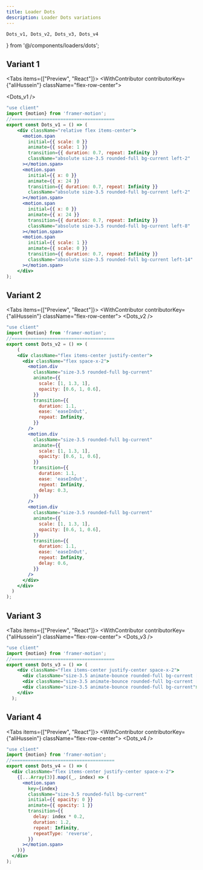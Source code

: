 ```yaml
---
title: Loader Dots
description: Loader Dots variations
---
```


    Dots_v1, Dots_v2, Dots_v3, Dots_v4
} from '@/components/loaders/dots';


## Variant 1
<Tabs items={["Preview", "React"]}>
  <Tab value="Preview">
  <WithContributor contributorKey={"aliHussein"} className="flex-row-center">
    <div className="mr-20">
      <Dots_v1 />
    </div>
  </WithContributor>
  </Tab>
  <Tab value="React">

```jsx
"use client"
import {motion} from 'framer-motion';
//======================================
export const Dots_v1 = () => (
    <div className="relative flex items-center">
      <motion.span
        initial={{ scale: 0 }}
        animate={{ scale: 1 }}
        transition={{ duration: 0.7, repeat: Infinity }}
        className="absolute size-3.5 rounded-full bg-current left-2"
      ></motion.span>
      <motion.span
        initial={{ x: 0 }}
        animate={{ x: 24 }}
        transition={{ duration: 0.7, repeat: Infinity }}
        className="absolute size-3.5 rounded-full bg-current left-2"
      ></motion.span>
      <motion.span
        initial={{ x: 0 }}
        animate={{ x: 24 }}
        transition={{ duration: 0.7, repeat: Infinity }}
        className="absolute size-3.5 rounded-full bg-current left-8"
      ></motion.span>
      <motion.span
        initial={{ scale: 1 }}
        animate={{ scale: 0 }}
        transition={{ duration: 0.7, repeat: Infinity }}
        className="absolute size-3.5 rounded-full bg-current left-14"
      ></motion.span>
    </div>
);
```

</Tab>
</Tabs>

## Variant 2
<Tabs items={["Preview", "React"]}>
  <Tab value="Preview">
  <WithContributor contributorKey={"aliHussein"} className="flex-row-center">
    <Dots_v2 />
  </WithContributor>
  </Tab>
  <Tab value="React">

```jsx
"use client"
import {motion} from 'framer-motion';
//======================================
export const Dots_v2 = () => (
    (
    <div className="flex items-center justify-center">
      <div className="flex space-x-2">
        <motion.div
          className="size-3.5 rounded-full bg-current"
          animate={{
            scale: [1, 1.3, 1],
            opacity: [0.6, 1, 0.6],
          }}
          transition={{
            duration: 1.1,
            ease: 'easeInOut',
            repeat: Infinity,
          }}
        />
        <motion.div
          className="size-3.5 rounded-full bg-current"
          animate={{
            scale: [1, 1.3, 1],
            opacity: [0.6, 1, 0.6],
          }}
          transition={{
            duration: 1.1,
            ease: 'easeInOut',
            repeat: Infinity,
            delay: 0.3,
          }}
        />
        <motion.div
          className="size-3.5 rounded-full bg-current"
          animate={{
            scale: [1, 1.3, 1],
            opacity: [0.6, 1, 0.6],
          }}
          transition={{
            duration: 1.1,
            ease: 'easeInOut',
            repeat: Infinity,
            delay: 0.6,
          }}
        />
      </div>
    </div>
  )
);
```

</Tab>
</Tabs>

## Variant 3
<Tabs items={["Preview", "React"]}>
  <Tab value="Preview">
  <WithContributor contributorKey={"aliHussein"} className="flex-row-center">
    <Dots_v3 />
  </WithContributor>
  </Tab>
  <Tab value="React">

```jsx
"use client"
import {motion} from 'framer-motion';
//======================================
export const Dots_v3 = () => (
    <div className="flex items-center justify-center space-x-2">
      <div className="size-3.5 animate-bounce rounded-full bg-current [animation-delay:-0.3s]"></div>
      <div className="size-3.5 animate-bounce rounded-full bg-current [animation-delay:-0.13s]"></div>
      <div className="size-3.5 animate-bounce rounded-full bg-current"></div>
    </div>
  );
```

</Tab>
</Tabs>

## Variant 4

<Tabs items={["Preview", "React"]}>
  <Tab value="Preview">
  <WithContributor contributorKey={"aliHussein"} className="flex-row-center">
    <Dots_v4 />
  </WithContributor>
  </Tab>
  <Tab value="React">

```jsx
"use client"
import {motion} from 'framer-motion';
//======================================
export const Dots_v4 = () => (
  <div className="flex items-center justify-center space-x-2">
    {[...Array(3)].map((_, index) => (
      <motion.span
        key={index}
        className="size-3.5 rounded-full bg-current"
        initial={{ opacity: 0 }}
        animate={{ opacity: 1 }}
        transition={{
          delay: index * 0.2,
          duration: 1.2,
          repeat: Infinity,
          repeatType: 'reverse',
        }}
      ></motion.span>
    ))}
  </div>
);
```
</Tab>
</Tabs>